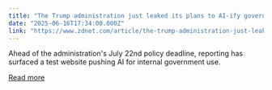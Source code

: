 ```yaml
---
title: "The Trump administration just leaked its plans to AI-ify government"
date: "2025-06-16T17:34:00.000Z"
link: "https://www.zdnet.com/article/the-trump-administration-just-leaked-its-plans-to-ai-ify-government/"
---
```


Ahead of the administration's July 22nd policy deadline, reporting has surfaced a test website pushing AI for internal government use.

[Read more](https://www.zdnet.com/article/the-trump-administration-just-leaked-its-plans-to-ai-ify-government/)
